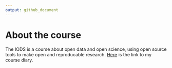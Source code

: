 ```yaml
---
output: github_document
---
```


# About the course
The IODS is a course about open data and open science, using open source tools to make open and reproducable research. [Here](https://github.com/ehstahl/IODS-project/index.html) is the link to my course diary.
